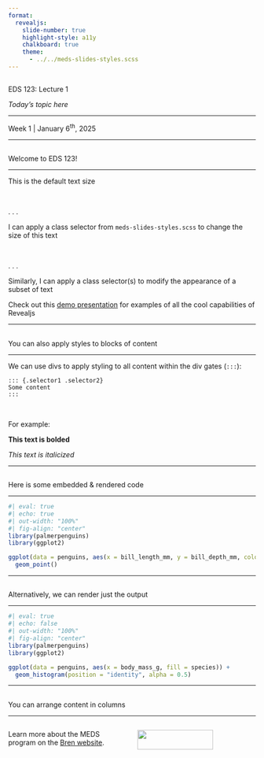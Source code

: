```yaml
---
format: 
  revealjs:
    slide-number: true
    highlight-style: a11y
    chalkboard: true
    theme: 
      - ../../meds-slides-styles.scss
---
```


## {#title-slide data-menu-title="Title Slide" background="#053660"} 

<!-- Apply class selectors from meds-slides-styles.scss using the `[some content]{.selector}` syntax -->
[EDS 123: Lecture 1]{.custom-title}

[*Today's topic here*]{.custom-subtitle}

<hr class="hr-teal">

[Week 1 | January 6^th^, 2025]{.custom-subtitle3}

---

## {#welcome data-menu-title="Welcome to EDS 123!"} 

[Welcome to EDS 123!]{.slide-title}

<!-- Creates a dark blue horizontal line -->
<hr>

This is the default text size

<!-- Adding a "break" creates a bit more space between lines of text -->
<br> 

<!-- Three dots with a space between each means that the next content won't appear until you advance the slide -->
. . . 

[I can apply a class selector from `meds-slides-styles.scss` to change the size of this text]{.body-text-m}

<br> 

. . . 

Similarly, I can apply a class selector(s) to [modify the appearance of a subset]{.sanchez-font .teal-text} of text

::: {.footer}
Check out this [demo presentation](https://quarto.org/docs/presentations/revealjs/#overview) for examples of all the cool capabilities of Revealjs
:::

---

## {#block-level-styling data-menu-title="Block-level styling"} 

[You can also apply styles to blocks of content]{.slide-title2}

<hr>

[We can use divs to apply styling to all content within the div gates (`:::`):]{.body-text-m}

```
::: {.selector1 .selector2}
Some content
:::
```

<br>

[For example:]{.body-text-m}

::: {.center-text .body-text-m .dark-blue-text}
**This text is bolded**

*This text is italicized*
:::

---

## {#embedded-code data-menu-title="Embedded code"} 

[Here is some embedded & rendered code]{.slide-title}

<hr>

```r
#| eval: true
#| echo: true
#| out-width: "100%"
#| fig-align: "center"
library(palmerpenguins)
library(ggplot2)

ggplot(data = penguins, aes(x = bill_length_mm, y = bill_depth_mm, color = species)) +
  geom_point()
```

---

## {#rendered-code data-menu-title="Rendered code"} 

[Alternatively, we can render just the output]{.slide-title}

<hr>

```r
#| eval: true
#| echo: false
#| out-width: "100%"
#| fig-align: "center"
library(palmerpenguins)
library(ggplot2)

ggplot(data = penguins, aes(x = body_mass_g, fill = species)) +
  geom_histogram(position = "identity", alpha = 0.5)
```

---

## {#columns data-menu-title="Columns"} 

[You can arrange content in columns]{.slide-title}

<hr>

:::: {.columns}

<!-- Left-hand column -->
::: {.column width="50%"}
Learn more about the MEDS program on the [Bren website](https://bren.ucsb.edu/masters-programs/master-environmental-data-science).
:::

<!-- Right-hand column -->
::: {.column width="50%"}
![](images/week1/bren-hex.png){width="80%" fig-alt="The Bren School logo"}

:::

::::



